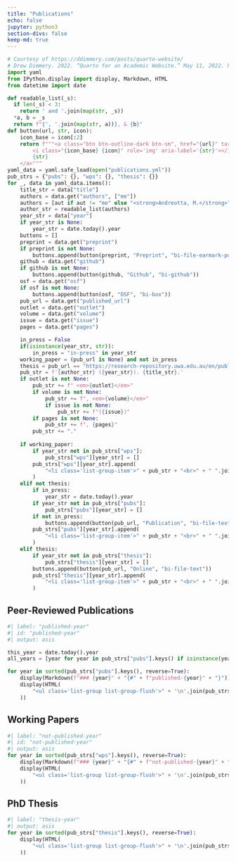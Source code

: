 ```yaml
---
title: "Publications"
echo: false
jupyter: python3
section-divs: false
keep-md: true
---
```


```python
# Courtesy of https://ddimmery.com/posts/quarto-website/
# Drew Dimmery. 2022. “Quarto for an Academic Website.” May 11, 2022. https://ddimmery.com/posts/quarto-website.
import yaml
from IPython.display import display, Markdown, HTML
from datetime import date

def readable_list(_s):
  if len(_s) < 3:
    return ' and '.join(map(str, _s))
  *a, b = _s
  return f"{', '.join(map(str, a))}, & {b}"
def button(url, str, icon):
    icon_base = icon[:2]
    return f"""<a class="btn btn-outline-dark btn-sm", href="{url}" target="_blank" rel="noopener noreferrer">
        <i class="{icon_base} {icon}" role='img' aria-label='{str}'></i>
        {str}
    </a>"""
yaml_data = yaml.safe_load(open("publications.yml"))
pub_strs = {"pubs": {}, "wps": {}, "thesis": {}}
for _, data in yaml_data.items():
    title_str = data["title"]
    authors = data.get("authors", ["me"])
    authors = [aut if aut != "me" else "<strong>Andreotta, M.</strong>" for aut in authors]
    author_str = readable_list(authors)
    year_str = data["year"]
    if year_str is None:
        year_str = date.today().year
    buttons = []
    preprint = data.get("preprint")
    if preprint is not None:
        buttons.append(button(preprint, "Preprint", "bi-file-earmark-pdf"))
    github = data.get("github")
    if github is not None:
        buttons.append(button(github, "Github", "bi-github"))
    osf = data.get("osf")
    if osf is not None:
        buttons.append(button(osf, "OSF", "bi-box"))
    pub_url = data.get("published_url")
    outlet = data.get("outlet")
    volume = data.get("volume")
    issue = data.get("issue")
    pages = data.get("pages")

    in_press = False
    if(isinstance(year_str, str)):
        in_press = "in-press" in year_str
    working_paper = (pub_url is None) and not in_press
    thesis = pub_url == "https://research-repository.uwa.edu.au/en/publications/mental-models-under-ideological-constraints-the-psychological-sig"
    pub_str = f'{author_str} ({year_str}). {title_str}.'
    if outlet is not None:
        pub_str += f" <em>{outlet}</em>"
        if volume is not None:
            pub_str += f", <em>{volume}</em>"
            if issue is not None:
                pub_str += f"({issue})"
        if pages is not None:
            pub_str += f", {pages}"
        pub_str += "."
            
    if working_paper:
        if year_str not in pub_strs["wps"]:
            pub_strs["wps"][year_str] = []
        pub_strs["wps"][year_str].append(
            "<li class='list-group-item'>" + pub_str + "<br>" + " ".join(buttons) + "</li>"
        )
    elif not thesis:
        if in_press:
            year_str = date.today().year
        if year_str not in pub_strs["pubs"]:
            pub_strs["pubs"][year_str] = []
        if not in_press:
            buttons.append(button(pub_url, "Publication", "bi-file-text"))
        pub_strs["pubs"][year_str].append(
            "<li class='list-group-item'>" + pub_str + "<br>" + " ".join(buttons) + "</li>"
        )
    elif thesis:
        if year_str not in pub_strs["thesis"]:
            pub_strs["thesis"][year_str] = []
        buttons.append(button(pub_url, "Online", "bi-file-text"))
        pub_strs["thesis"][year_str].append(
            "<li class='list-group-item'>" + pub_str + "<br>" + " ".join(buttons) + "</li>"
        )


```

## Peer-Reviewed Publications

```python
#| label: "published-year"
#| id: "published-year"
#| output: asis

this_year = date.today().year
all_years = [year for year in pub_strs["pubs"].keys() if isinstance(year, int)]

for year in sorted(pub_strs["pubs"].keys(), reverse=True):
    display(Markdown(f"### {year}" + "{#" + f"published-{year}" + "}"))
    display(HTML(
        "<ul class='list-group list-group-flush'>" + '\n'.join(pub_strs["pubs"][year]) + "</ul>"
    ))
```

## Working Papers

```python
#| label: "not-published-year"
#| id: "not-published-year"
#| output: asis
for year in sorted(pub_strs["wps"].keys(), reverse=True):
    display(Markdown(f"### {year}" + "{#" + f"not-published-{year}" + "}"))
    display(HTML(
        "<ul class='list-group list-group-flush'>" + '\n'.join(pub_strs["wps"][year]) + "</ul>"
    ))
```


## PhD Thesis

```python
#| label: "thesis-year"
#| output: asis
for year in sorted(pub_strs["thesis"].keys(), reverse=True):
    display(HTML(
        "<ul class='list-group list-group-flush'>" + '\n'.join(pub_strs["thesis"][year]) + "</ul>"
    ))
```